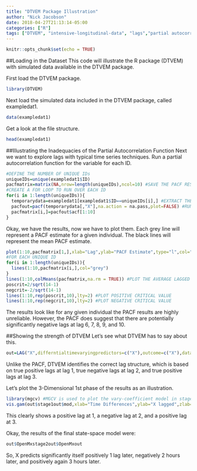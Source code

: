 ```yaml
---
title: "DTVEM Package Illustration"
author: "Nick Jacobson"
date: 2018-04-27T21:13:14-05:00
categories: ["R"]
tags: ["DTVEM", "intensive-longitudinal-data", "lags","partial autocorrelation function"]
---
```


```r
knitr::opts_chunk$set(echo = TRUE)
```
##Loading in the Dataset 
This code will illustrate the R package (DTVEM) with simulated data available in the DTVEM package.

First load the DTVEM package. 
```r
library(DTVEM)
```

Next load the simulated data included in the DTVEM package, called exampledat1.
```r
data(exampledat1)
```

Get a look at the file structure.
```r
head(exampledat1)
```
##Illustrating the Inadequacies of the Partial Autocorrelation Function
Next we want to explore lags with typical time series techniques. Run a partial autocorrelation function for the variable for each ID. 
```r
#DEFINE THE NUMBER OF UNIQUE IDs
uniqueIDs=unique(exampledat1$ID)
pacfmatrix=matrix(NA,nrow=length(uniqueIDs),ncol=10) #SAVE THE PACF RESULTS FOR THE FIRST 10 lags
#CREATE A FOR LOOP TO RUN OVER EACH ID
for(i in 1:length(uniqueIDs)){
  temporarydata=exampledat1[exampledat1$ID==uniqueIDs[i],] #EXTRACT THE DATA FOR A GIVEN INDIVIDUAL
  pacfout=pacf(temporarydata[,"X"],na.action = na.pass,plot=FALSE) #RUN THE PARTIAL AUTOCORRELATION FUNCTION WITHIN R, IGNORE THE MISSING DATA
  pacfmatrix[i,]=pacfout$acf[1:10]
}
```

Okay, we have the results, now we have to plot them. Each grey line will represent a PACF estimate for a given individual. The black lines will represent the mean PACF estimate.
```r
plot(1:10,pacfmatrix[1,],xlab="Lag",ylab="PACF Estimate",type="l",col="grey",ylim=c(-1,1))
#FOR EACH UNIQUE ID
for(i in 1:length(uniqueIDs)){
  lines(1:10,pacfmatrix[i,],col="grey")
}
lines(1:10,colMeans(pacfmatrix,na.rm = TRUE)) #PLOT THE AVERAGE LAGGED ESTIMTES
poscrit=2/sqrt(14-1)
negcrit=-2/sqrt(14-1)
lines(1:10,rep(poscrit,10),lty=2) #PLOT POSITIVE CRITICAL VALUE
lines(1:10,rep(negcrit,10),lty=2) #PLOT NEGATIVE CRITICAL VALUE


```

The results look like for any given individual the PACF results are highly unreliable. However, the PACF does suggest that there are potentially significantly negative lags at lag 6, 7, 8, 9, and 10. 

##Showing the strength of DTVEM
Let's see what DTVEM has to say about this.
```r
out=LAG("X",differntialtimevaryingpredictors=c("X"),outcome=c("X"),data=exampledat1,ID="ID",Time="Time",k=9,standardized=FALSE,predictionstart = 1,predictionsend = 10,predictionsinterval = 1)
```
Unlike the PACF, DTVEM identifies the correct lag structure, which is based on true positive lags at lag 1, true negative lags at lag 2, and true positive lags at lag 3. 

Let's plot the 3-Dimensional 1st phase of the results as an illustration.
```r
library(mgcv) #MGCV is used to plot the vary-coefficient model in stage 1.
vis.gam(out$stage1out$mod,xlab="Time Differences",ylab="X lagged",zlab="Estimate",theta=-30,ticktype="detailed") #theta is used to rotate the output, 
```

This clearly shows a positive lag at 1, a negative lag at 2, and a positive lag at 3. 

Okay, the results of the final state-space model were:
```r
out$OpenMxstage2out$OpenMxout
```
So, X predicts significantly itself positively 1 lag later, negatively 2 hours later, and positively again 3 hours later. 
